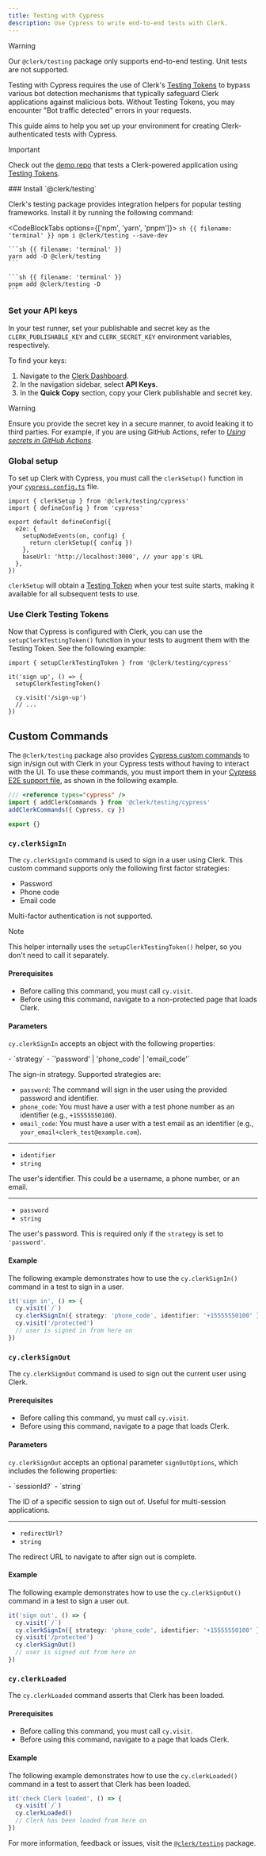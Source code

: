```yaml
---
title: Testing with Cypress
description: Use Cypress to write end-to-end tests with Clerk.
---
```


> [!WARNING]
> Our `@clerk/testing` package only supports end-to-end testing. Unit tests are not supported.

Testing with Cypress requires the use of Clerk's [Testing Tokens](/docs/testing/overview#testing-tokens) to bypass various bot detection mechanisms that typically safeguard Clerk applications against malicious bots. Without Testing Tokens, you may encounter "Bot traffic detected" errors in your requests.

This guide aims to help you set up your environment for creating Clerk-authenticated tests with Cypress.

> [!IMPORTANT]
> Check out the [demo repo](https://github.com/clerk/clerk-cypress-nextjs) that tests a Clerk-powered application using [Testing Tokens](/docs/testing/overview#testing-tokens).

<Steps>
  ### Install `@clerk/testing`

  Clerk's testing package provides integration helpers for popular testing frameworks. Install it by running the following command:

  <CodeBlockTabs options={['npm', 'yarn', 'pnpm']}>
    ```sh {{ filename: 'terminal' }}
    npm i @clerk/testing --save-dev
    ```

    ```sh {{ filename: 'terminal' }}
    yarn add -D @clerk/testing
    ```

    ```sh {{ filename: 'terminal' }}
    pnpm add @clerk/testing -D
    ```
  </CodeBlockTabs>

  ### Set your API keys

  In your test runner, set your publishable and secret key as the `CLERK_PUBLISHABLE_KEY` and `CLERK_SECRET_KEY` environment variables, respectively.

  To find your keys:

  1. Navigate to the [Clerk Dashboard](https://dashboard.clerk.com/last-active?path=api-keys).
  1. In the navigation sidebar, select **API Keys**.
  1. In the **Quick Copy** section, copy your Clerk publishable and secret key.

  > [!WARNING]
  > Ensure you provide the secret key in a secure manner, to avoid leaking it to third parties. For example, if you are using GitHub Actions, refer to [_Using secrets in GitHub Actions_](https://docs.github.com/en/actions/security-guides/using-secrets-in-github-actions).

  ### Global setup

  To set up Clerk with Cypress, you must call the `clerkSetup()` function in your [`cypress.config.ts`](https://docs.cypress.io/guides/references/configuration) file.

  ```tsx filename="cypress.config.ts"
  import { clerkSetup } from '@clerk/testing/cypress'
  import { defineConfig } from 'cypress'

  export default defineConfig({
    e2e: {
      setupNodeEvents(on, config) {
        return clerkSetup({ config })
      },
      baseUrl: 'http://localhost:3000', // your app's URL
    },
  })
  ```

  `clerkSetup` will obtain a [Testing Token](/docs/testing/overview#testing-tokens) when your test suite starts, making it available for all subsequent tests to use.

  ### Use Clerk Testing Tokens

  Now that Cypress is configured with Clerk, you can use the `setupClerkTestingToken()` function in your tests to augment them with the Testing Token. See the following example:

  ```tsx filename="my-test.cy.ts"
  import { setupClerkTestingToken } from '@clerk/testing/cypress'

  it('sign up', () => {
    setupClerkTestingToken()

    cy.visit('/sign-up')
    // ...
  })
  ```
</Steps>

## Custom Commands

The `@clerk/testing` package also provides [Cypress custom commands](https://docs.cypress.io/api/cypress-api/custom-commands) to sign in/sign out with Clerk in your Cypress tests without having to interact with the UI.
To use these commands, you must import them in your [Cypress E2E support file](https://docs.cypress.io/guides/core-concepts/writing-and-organizing-tests#Support-file), as shown in the following example.

```ts {{ filename: 'cypress/support/e2e.ts' }}
/// <reference types="cypress" />
import { addClerkCommands } from '@clerk/testing/cypress'
addClerkCommands({ Cypress, cy })

export {}
```

### `cy.clerkSignIn`

The `cy.clerkSignIn` command is used to sign in a user using Clerk. This custom command supports only the following first factor strategies:

- Password
- Phone code
- Email code

Multi-factor authentication is not supported.

> [!NOTE]
> This helper internally uses the `setupClerkTestingToken()` helper, so you don't need to call it separately.

#### Prerequisites

- Before calling this command, you must call `cy.visit`.
- Before using this command, navigate to a non-protected page that loads Clerk.

#### Parameters

`cy.clerkSignIn` accepts an object with the following properties:

<Properties>
  - `strategy`
  - `'password' | 'phone_code' | 'email_code'`

  The sign-in strategy. Supported strategies are:

  - `password`: The command will sign in the user using the provided password and identifier.
  - `phone_code`: You must have a user with a test phone number as an identifier (e.g., `+15555550100`).
  - `email_code`: You must have a user with a test email as an identifier (e.g., `your_email+clerk_test@example.com`).

  ---

  - `identifier`
  - `string`

  The user's identifier. This could be a username, a phone number, or an email.

  ---

  - `password`
  - `string`

  The user's password. This is required only if the `strategy` is set to `'password'`.
</Properties>

#### Example

The following example demonstrates how to use the `cy.clerkSignIn()` command in a test to sign in a user.

```ts {{ filename: 'cypress/e2e/my-test.cy.ts' }}
it('sign in', () => {
  cy.visit(`/`)
  cy.clerkSignIn({ strategy: 'phone_code', identifier: '+15555550100' })
  cy.visit('/protected')
  // user is signed in from here on
})
```

### `cy.clerkSignOut`

The `cy.clerkSignOut` command is used to sign out the current user using Clerk.

#### Prerequisites

- Before calling this command, yu must call `cy.visit`.
- Before using this command, navigate to a page that loads Clerk.

#### Parameters

`cy.clerkSignOut` accepts an optional parameter `signOutOptions`, which includes the following properties:

<Properties>
  - `sessionId?`
  - `string`

  The ID of a specific session to sign out of. Useful for multi-session applications.

  ---

  - `redirectUrl?`
  - `string`

  The redirect URL to navigate to after sign out is complete.
</Properties>

#### Example

The following example demonstrates how to use the `cy.clerkSignOut()` command in a test to sign a user out.

```ts {{ filename: 'cypress/e2e/my-test.cy.ts' }}
it('sign out', () => {
  cy.visit(`/`)
  cy.clerkSignIn({ strategy: 'phone_code', identifier: '+15555550100' })
  cy.visit('/protected')
  cy.clerkSignOut()
  // user is signed out from here on
})
```

### `cy.clerkLoaded`

The `cy.clerkLoaded` command asserts that Clerk has been loaded.

#### Prerequisites

- Before calling this command, you must call `cy.visit`.
- Before using this command, navigate to a page that loads Clerk.

#### Example

The following example demonstrates how to use the `cy.clerkLoaded()` command in a test to assert that Clerk has been loaded.

```ts {{ filename: 'cypress/e2e/my-test.cy.ts' }}
it('check Clerk loaded', () => {
  cy.visit(`/`)
  cy.clerkLoaded()
  // Clerk has been loaded from here on
})
```

For more information, feedback or issues, visit the [`@clerk/testing`](https://github.com/clerk/javascript/tree/main/packages/testing) package.
